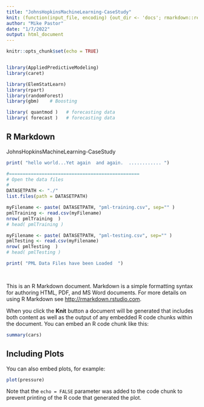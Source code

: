 ```yaml
---
title: "JohnsHopkinsMachineLearning-CaseStudy"
knit: (function(input_file, encoding) {out_dir <- 'docs'; rmarkdown::render(input_file,encoding=encoding,output_file=file.path(dirname(input_file), out_dir, 'index.html'))})
author: "Mike Pastor"
date: "1/7/2022"
output: html_document
---
```


```r
knitr::opts_chunk$set(echo = TRUE)


library(AppliedPredictiveModeling)
library(caret)

library(ElemStatLearn)      
library(rpart)
library(randomForest)
library(gbm)    # Boosting

library( quantmod )   # forecasting data
library( forecast )   # forecasting data

```

## R Markdown

JohnsHopkinsMachineLearning-CaseStudy   

```r

print( "hello world...Yet again  and again.  ............ ")

#================================================
# Open the data files
# 
DATASETPATH <- "./"
list.files(path = DATASETPATH)

myFilename <- paste( DATASETPATH, "pml-training.csv", sep="" )
pmlTraining <- read.csv(myFilename)
nrow( pmlTraining  )
# head( pmlTraining )

myFilename <- paste( DATASETPATH, "pml-testing.csv", sep="" )
pmlTesting <- read.csv(myFilename)
nrow( pmlTesting  )
# head( pmlTesting )

print( "PML Data Files have been Loaded  ")

 
```



This is an R Markdown document. Markdown is a simple formatting syntax for authoring HTML, PDF, and MS Word documents. For more details on using R Markdown see <http://rmarkdown.rstudio.com>.

When you click the **Knit** button a document will be generated that includes both content as well as the output of any embedded R code chunks within the document. You can embed an R code chunk like this:

```r
summary(cars)
```

## Including Plots

You can also embed plots, for example:

```r
plot(pressure)
```

Note that the `echo = FALSE` parameter was added to the code chunk to prevent printing of the R code that generated the plot.
